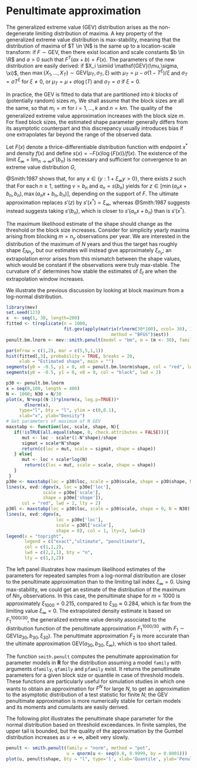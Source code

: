 # Penultimate approximation

The generalized extreme value (GEV) distribution arises as the non-degenerate limiting distribution of maxima. A key property of the generalized extreme value distribution is max-stability, meaning that the distribution of maxima of $T \in \N$ is the same up to a location-scale transform: if $F \sim \mathsf{GEV}$, then there exist location and scale constants $b \in \R$ and $a>0$ such that $F^T(ax+b) = F(x)$. The parameters of the new distribution are easily derived: if $X_i \simiid \mathsf{GEV}(\mu,\sigma, \xi)$, then $\max\{X_1, \ldots, X_T\}  \sim \mathsf{GEV}(\mu_T, \sigma_T, \xi)$ with $\mu_T = \mu - \sigma(1-T^\xi)/\xi$ and $\sigma_T = \sigma T^\xi$ for $\xi \neq 0$, or $\mu_T = \mu +\sigma \log(T)$ and $\sigma_T = \sigma$ if $\xi=0$.


In practice, the GEV is fitted to data that are partitioned into $k$ blocks of (potentially random) sizes $m_i$. We shall assume that the block sizes are all the same, so that $m_i=m$ for $i=1,\ldots, k$ and $n = km$. The quality of the generalized extreme value approximation increases with the block size $m$. For fixed block sizes, the estimated shape parameter generally differs from its asymptotic counterpart and this discrepancy usually introduces bias if one extrapolates far beyond the range of the observed data.

Let $F(x)$ denote a thrice-differentiable distribution function with endpoint $x^*$ and density $f(x)$ and define $s(x)=-F(x)\log\{F(x)\}/f(x)$. The existence of the limit $\xi_{\infty} =  \lim_{n \to \infty} s'\{b_n\}$ is  necessary and sufficient for convergence to an extreme value distribution $G$,
\begin{align*}
 \lim_{n \to \infty} F^n(a_nx+b_n) = \exp\left\{-(1+\xi_\infty x)^{-1/\xi_\infty}\right\}=G(x).
\end{align*}

@Smith:1987 shows that, for any $x \in \{y:1+\xi_\infty y >0\}$, there exists $z$ such that 
\begin{align*}
   \frac{-\log[F\{v+xs(v)\}]}{-\log\{F(v)\}} = \left\{1+xs'(z)\right\}^{-1/s'(z)}, \qquad v < z < v+xs(v).
\end{align*}
For each $n \geq 1$, setting $v=b_n$ and $a_n=s(b_n)$ yields 
\begin{align*}
   F^n(a_nx+b_n)=\exp\left[-\left\{1+s'(z)x\right\}^{-1/s'(z)}\right] + \bigO(n^{-1})
\end{align*}
for $z \in [\min(a_nx+b_n, b_n), \max(a_nx+b_n, b_n)]$, depending on the support of $F$. The ultimate approximation replaces $s'(z)$ by $s'(x^*)=\xi_{\infty}$, whereas @Smith:1987 suggests instead suggests taking $s'(b_n)$, which is closer to  $s'(a_nx+b_n)$ than is $s'(x^*)$. 

The maximum likelihood estimate of the shape should change as the threshold or the block size increases. Consider for simplicity yearly maxima arising from blocking $m=n_y$ observations per year. We are interested in the distribution of the maximum of $N$ years and thus the target has roughly shape $\xi_{Nn_y}$, but our estimates will instead give approximately $\xi_{n_y}$; an extrapolation error arises from this mismatch between the shape values, which would be constant if the observations were truly max-stable. The curvature of $s'$ determines how stable the estimates of $\xi_t$ are when the extrapolation window increases.  


We illustrate the previous discussion  by looking at block maximum from a log-normal distribution.

```r
library(mev)
set.seed(123)
x  <- seq(1, 30, length=200)
fitted <- t(replicate(n = 1000, 
                      fit.gev(apply(matrix(rlnorm(30*100), ncol= 30), 1, max),
                                        method = "BFGS")$est))
penult.bm.lnorm <- mev::smith.penult(model = "bm", m = (m <- 30), family = "lnorm")

par(mfrow = c(1,2), mar = c(5,5,1,1))
hist(fitted[,3], probability = TRUE, breaks = 20, 
     xlab = "Estimated shape", main = "")
segments(y0 = -0.5, y1 = 0, x0 = penult.bm.lnorm$shape, col = "red", lwd = 2)
segments(y0 = -0.5, y1 = 0, x0 = 0, col = "black", lwd = 2)

p30 <- penult.bm.lnorm
x = seq(0,100, length = 400)
N <- 1000; N30 = N/30
plot(x, N*exp((N-1)*plnorm(x, log.p=TRUE))*
       dlnorm(x), 
     type="l", bty = "l", ylim = c(0,0.1),
     xlab="x", ylab="Density")
# Get parameters of maximum of N GEV
maxstabp <- function(loc, scale, shape, N){
   if(!isTRUE(all.equal(shape, 0, check.attributes = FALSE))){
      mut <- loc - scale*(1-N^shape)/shape
      sigmat = scale*N^shape
      return(c(loc = mut, scale = sigmat, shape = shape))
   } else{
      mut <- loc + scale*log(N)
       return(c(loc = mut, scale = scale, shape = shape))
   }
 }
p30e <- maxstabp(loc = p30$loc, scale = p30$scale, shape = p30$shape, N = N30)
lines(x, evd::dgev(x, loc = p30e['loc'],
              scale = p30e['scale'], 
              shape = p30e['shape']), 
      col = "red", lwd = 2, lty = 2)
p30l <- maxstabp(loc = p30$loc, scale = p30$scale, shape = 0, N = N30)
lines(x, evd::dgev(x, 
                   loc = p30e['loc'], 
                   scale = p30l['scale'], 
                   shape = 0), col = 1, lty=3, lwd=1)
legend(x = "topright", 
       legend = c("exact","ultimate", "penultimate"), 
       col = c(1,1,2), 
       lwd = c(2,2,1), bty = "n", 
       lty = c(1,3,2))
```

The left panel illustrates how maximum likelihood estimates of the parameters for repeated samples from a log-normal distribution are closer to the penultimate approximation than to the limiting tail index $\xi_{\infty}=0$. Using max-stability, we could get an estimate of the distribution of the maximum of $Nn_y$ observations. In this case, the penultimate shape for $m=1000$ is approximately $\xi_{1000}=0.215$, compared to $\xi_{30} \approx 0.284$, which is far from the limiting value $\xi_{\infty}=0$.  The extrapolated density estimate is based on $F_1^{1000/30}$, the generalized extreme value density associated to the distribution function of the penultimate approximation $F_1^{1000/30}$, with $F_1 \sim\mathsf{GEV}(a_{30}, b_{30}, \xi_{30})$. The penultimate approximation $F_2$ is more accurate than the ultimate approximation $\mathsf{GEV}(a_{30}, b_{30}, \xi_\infty)$, which is too short tailed. 

The function `smith.penult` computes the penultimate approximation for parameter models in **R** for the distribution assuming a model `family` with arguments `dfamily`, `qfamily` and `pfamily` exist. It returns the penultimate parameters for a given block size or quantile in case of threshold models. These functions are particularly useful for simulation studies in which one wants to obtain an approximation for $F^N$ for large $N$, to get an approximation to the asymptotic distribution of a test statistic for finite $N$; the $\mathsf{GEV}$ penultimate approximation is more numerically stable for certain models and its moments and cumulants are easily derived.

The following plot illustrates the penultimate shape parameter for the normal distribution based on threshold exceedances. In finite samples, the upper tail is bounded, but the quality of the approximation by the Gumbel distribution increases as $u \to \infty$, albeit very slowly.

```r
penult <- smith.penult(family = "norm", method = "pot", 
                       u = qnorm(u <- seq(0.8, 0.9999, by = 0.0001))) 
plot(u, penult$shape, bty = "l", type='l', xlab='Quantile', ylab='Penultimate shape')
```
